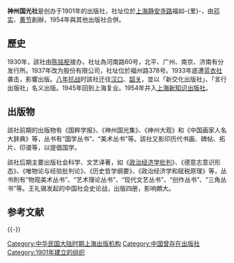 {{Unreferenced|time=2021-03-02T12:22:58+00:00}}
'''神州国光社'''是创办于1901年的出版社，社址位於[[上海|上海]][[静安寺路|静安寺路]]福如-{里}-，由[[邓实|邓实]]、[[黄节|黄节]]創辦，1954年與其他出版社合併。

==歷史==
1930年，該社由[[陈铭枢|陈铭枢]]接办，社址為河南路60号，北平、广州、南京、济南有分发行所。1937年改为股份有限公司，社址位於福州路378号。1933年底遭[[蓝衣社|蓝衣社]]袭击，影響出版。[[八年抗战|八年抗战]]时該社迁往[[汉口|汉口]]、[[韶关|韶关]]，並以「新交化出版社」、「言行出版社」名义出版。1945年回到上海复业。1954年并入[[上海新知识出版社|上海新知识出版社]]。

==出版物==
該社前期的出版物有《国粹学报》、《神州国光集》、《神州大观》和《中国画家人名大辞典》等，丛书有“国学丛书”、“美术丛书”等。該社又影印历代书画、碑帖、拓片、印谱等，以提倡国学。

該社后期主要出版社会科学、文艺译著，如《[[政治经济学批判|政治经济学批判]]》、《德意志意识形态》、《唯物论与经验批判论》、《历史哲学纲要》、《政治经济学和赋税原理》等，丛书則有“物观美术丛书”、“艺术理论丛书”、“现代文艺丛书”、“创作丛书”、“三角丛书”等。王礼锡发起的中国社会史论战，出版四册，影响頗大。

== 参考文献 ==
{{Reflist}}

{{-}}
{{上海出版机构}}

[[Category:中华民国大陆时期上海出版机构|Category:中华民国大陆时期上海出版机构]]
[[Category:中国曾存在出版社|Category:中国曾存在出版社]]
[[Category:1901年建立的组织|Category:1901年建立的组织]]